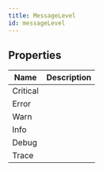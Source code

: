 ```yaml
---
title: MessageLevel
id: messageLevel
---
```


## Properties

| Name | Description |
| - | - |
| Critical |  |
| Error |  |
| Warn |  |
| Info |  |
| Debug |  |
| Trace |  |
